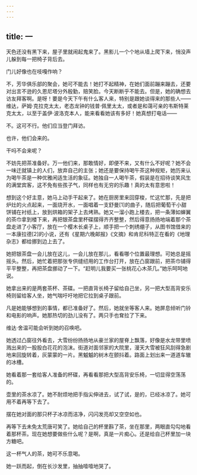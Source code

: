 ```yaml
---
---
---
```

title: 一
---




天色还没有黑下来，屋子里就闹起鬼来了。黑影儿一个个地从墙上爬下来，悄没声儿躲到每一把椅子背后去。

门儿好像也在吱嘎作响？

不，芳华俱乐部的聚会，她可不能去！她打不起精神，在她们面前蹦来蹦去，还要对出言不逊的久恩尼塔分外殷勤，赔笑脸。今天断断乎不能去。但是，她的确想去访友拜客啊。是呀！要是今天下午有什么客人来，特别是跟她谈得来的那些人——维达，萨姆·克拉克太太，老态龙钟的钱普·佩里太太，或者是和蔼可亲的韦斯特莱克太太，以至于盖伊·波洛克本人，能来看看她该有多好！她真想打电话——

不。这可不行。他们应当登门拜访。

也许，他们会来的。

干吗不会来呢？

不妨先把茶准备好。万一他们来，那敢情好，即便不来，又有什么不好呢？她不会一味迁就镇上的人们，放弃自己的主张；她还是要保持喝午茶这种规矩，她历来认为喝午茶是一种优雅闲适生活的象征。她独自一人喝午茶，假装是在招待谈笑风生的满堂宾客，这不免有些孩子气，同样也有无穷的乐趣！真的太有意思啦！

想到这个好主意，她马上动手干起来了。她在厨房里来回穿梭，忙这忙那，先是把炉灶的火点起来，一面烧开水，一面唱着一支舒曼[1]的曲子，随后把葡萄干小甜饼铺在衬纸上，放到烘箱的架子上去烤熟。她又一溜小跑上楼去，把一条薄如蝉翼的茶巾拿到楼下来，再把银茶盘里杯碟摆得齐齐整整，然后得意扬扬地端着那个茶盘走进了小客厅，放在一个樱木长桌子上，顺手把一个刺绣绷子，从图书馆借来的一本康拉德[2]的小说，还有《星期六晚邮报》《文摘》和肯尼科特正在看的《地理杂志》都给挪到边上去了。

她把银茶盘一会儿放在这儿，一会儿放在那儿，看看哪个位置最理想。可她总是摇摇头。然后，她忙着把那张专供缝纫用的工作台打开，放在凸窗跟前，把茶巾铺得平平整整，再把茶盘挪动了一下。“赶明儿我要买一张桃花心木茶几。”她乐呵呵地说。

她拿出来的是两套茶杯、茶碟。一把直背长椅子留给自己坐，另一把大型高背安乐椅则留给客人坐，她气喘吁吁地把它拉到桌子跟前。

凡是她能够想到的事情，都已准备好了。然后，她就坐等客人来。她屏息倾听门铃和电影的响声。她那热切的劲儿没有了。两只手也耷拉了下来。

维达·舍温可能会听到她的召唤吧。

她透过凸窗往外看去，大雪纷纷扬扬地从豪兰家的屋脊上飘落，好像是水龙带里喷溅出来的一股股白花花的泡沫。街道对面邻家的大院里，漫天大雪被狂风刮得急剧地来回旋转着，灰蒙蒙的一片。黑魆魆的树木在颤抖着。路面上划出来一道道车辙的冰槽。

她看着那一套给客人准备的杯碟，再看看那把大型高背安乐椅，一切显得空荡荡的。

壶里的茶水凉了。她不耐烦地把手指尖伸进去，试了试，是的，已经冰凉了。她可用不着再等下去了。

摆在她对面的那只杯子冰凉而洁净，闪闪发亮却又空空如也。

再等下去未免太荒唐可笑了。她给自己的杯里斟了茶，坐在那里，两眼直勾勾地看着那杯茶。现在她想要做些什么呢？是啊，真是一片痴心。还是给自己杯里加一块方糖吧。

这一杯气人的茶，她可不乐意喝。

她一跃而起，倒在长沙发里，抽抽噎噎地哭了。